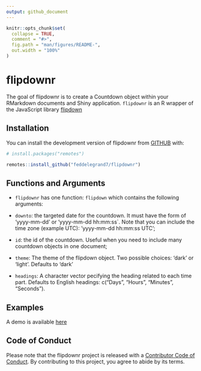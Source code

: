 ```yaml
---
output: github_document
---
```


<!-- README.md is generated from README.Rmd. Please edit that file -->

```r
knitr::opts_chunk$set(
  collapse = TRUE,
  comment = "#>",
  fig.path = "man/figures/README-",
  out.width = "100%"
)
```

# flipdownr

<!-- badges: start -->
<!-- badges: end -->

The goal of flipdownr is to create a Countdown object within your RMarkdown documents and Shiny application. `flipdownr` is an R wrapper of the JavaScript library [flipdown](https://pbutcher.uk/flipdown/)

## Installation

You can install the development version of flipdownr from [GITHUB](https://github.com/feddelegrand7/flipdownr) with:

```r

# install.packages("remotes")

remotes::install_github("feddelegrand7/flipdownr")

```

## Functions and Arguments

+ `flipdownr` has one function: `flipdown` which contains the following arguments: 

+ `downto`: the targeted date for the countdown. It must have the form of 'yyyy-mm-dd' or 'yyyy-mm-dd hh:mm:ss`. Note that you can include the time zone (example UTC): 'yyyy-mm-dd hh:mm:ss UTC';

+ `id`: the id of the countdown. Useful when you need to include many countdown objects in one document;

+ `theme`: The theme of the flipdown object. Two possible choices: 'dark' or 'light'. Defaults to 'dark'

+ `headings`: A character vector pecifying the heading related to each time part. Defaults to English headings: c("Days", "Hours", "Minutes", "Seconds").


## Examples 

A demo is available [here](https://ihaddadenfodil.com/post/introducing-the-flipdownr-package-create-a-countdown-in-rmarkdown-documents-and-shiny-apps/)


## Code of Conduct

Please note that the flipdownr project is released with a [Contributor Code of Conduct](https://contributor-covenant.org/version/2/0/CODE_OF_CONDUCT.html). By contributing to this project, you agree to abide by its terms.





